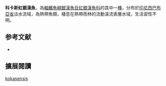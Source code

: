 {{Speciesbox
| name = 科卡斯虹銀漢魚
| image = 
| image_width = 250px
| status = NE
| status_system = IUCN3.1
| genus = Melanotaenia
| species = kokasensis
| authority = [[Allen,_Unmack_&_Hadiaty|Allen, Unmack & Hadiaty]], 2008
| synonyms = 
}}
'''科卡斯虹銀漢魚'''，為[[輻鰭魚綱|輻鰭魚綱]][[銀漢魚目|銀漢魚目]][[虹銀漢魚科|虹銀漢魚科]]的其中一[[種|種]]，分布於[[印尼|印尼]][[西巴布亞省|西巴布亞省]]淡水流域，為熱帶魚類，棲息在熱帶雨林的流動溪流表層水域，生活習性不明。
==参考文献==
*{{FishBase_species|genus=Melanotaenia|species=kokasensis|year=2016|month=5}}

== 擴展閱讀 ==
{{refbegin}}
{{wikispecies-inline|Melanotaenia kokasensis|科卡斯虹銀漢魚}}
{{refend}}
{{Taxonbar|from=Q6409450}}

[[Category:虹銀漢魚屬|kokasensis]]


{{魚類小作品}}